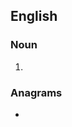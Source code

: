 ==English==

===Noun===
{{head|en|noun plural form}}

# {{plural of|hsien|lang=en}}

===Anagrams===
* {{l|en|shines}}